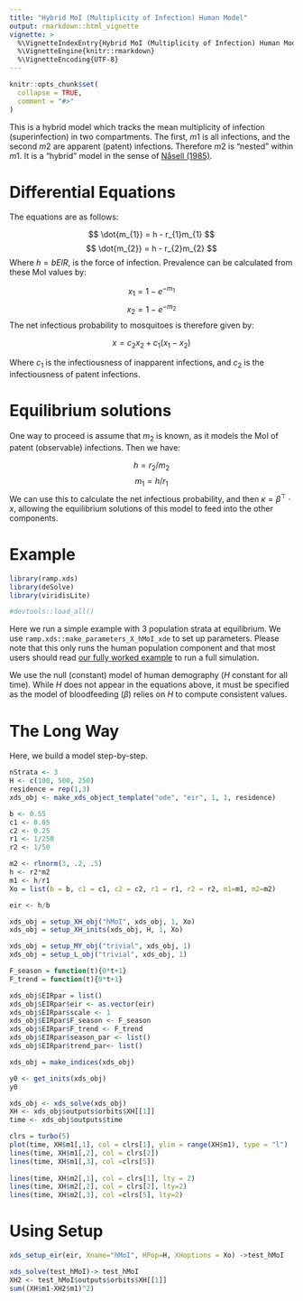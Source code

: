 ```yaml
---
title: "Hybrid MoI (Multiplicity of Infection) Human Model"
output: rmarkdown::html_vignette
vignette: >
  %\VignetteIndexEntry{Hybrid MoI (Multiplicity of Infection) Human Model}
  %\VignetteEngine{knitr::rmarkdown}
  %\VignetteEncoding{UTF-8}
---
```


```r
knitr::opts_chunk$set(
  collapse = TRUE,
  comment = "#>"
)
```

This is a hybrid model which tracks the mean multiplicity of infection (superinfection) in two compartments. The first, $m1$ is all infections, and the second $m2$ are apparent (patent) infections. Therefore $m2$ is "nested" within $m1$. It is a "hybrid" model in the sense of [Nåsell (1985)](https://link.springer.com/book/10.1007/978-3-662-01609-1).

# Differential Equations

The equations are as follows:

$$
\dot{m_{1}} = h - r_{1}m_{1}
$$
$$
\dot{m_{2}} = h - r_{2}m_{2}
$$
Where $h = b EIR$, is the force of infection. Prevalence can be calculated from these MoI values by:

$$
x_{1} = 1-e^{-m_{1}}
$$
$$
x_{2} = 1-e^{-m_{2}}
$$
The net infectious probability to mosquitoes is therefore given by:

$$
x = c_{2}x_{2} + c_{1}(x_{1}-x_{2})
$$

Where $c_{1}$ is the infectiousness of inapparent infections, and $c_{2}$ is the infectiousness of patent infections.

# Equilibrium solutions

One way to proceed is assume that $m_{2}$ is known, as it models the MoI of patent (observable) infections. Then we have:

$$
h = r_{2}/m_{2}
$$
$$
m_{1} = h/r_{1}
$$
We can use this to calculate the net infectious probability, and then $\kappa = \beta^{\top} \cdot x$, allowing the equilibrium solutions of this model to feed into the other components.

# Example

```r
library(ramp.xds)
library(deSolve)
library(viridisLite)
```

```r
#devtools::load_all()
```

Here we run a simple example with 3 population strata at equilibrium. We use `ramp.xds::make_parameters_X_hMoI_xde` to
set up parameters. Please note that this only runs the human population component and that most users should read [our fully worked example](ex_534.html) to run a full simulation.

We use the null (constant) model of human demography ($H$ constant for all time). While $H$ does not appear in the equations above, it must be specified as the model of bloodfeeding ($\beta$) relies on $H$ to compute consistent values.

# The Long Way

Here, we build a model step-by-step. 

```r
nStrata <- 3
H <- c(100, 500, 250)
residence = rep(1,3) 
xds_obj <- make_xds_object_template("ode", "eir", 1, 1, residence)
```


```r
b <- 0.55
c1 <- 0.05
c2 <- 0.25
r1 <- 1/250
r2 <- 1/50
```




```r
m2 <- rlnorm(3, .2, .5) 
h <- r2*m2
m1 <- h/r1
Xo = list(b = b, c1 = c1, c2 = c2, r1 = r1, r2 = r2, m1=m1, m2=m2)
```

```r
eir <- h/b
```

```r
xds_obj = setup_XH_obj("hMoI", xds_obj, 1, Xo)
xds_obj = setup_XH_inits(xds_obj, H, 1, Xo) 
```

```r
xds_obj = setup_MY_obj("trivial", xds_obj, 1)
xds_obj = setup_L_obj("trivial", xds_obj, 1)
```


```r
F_season = function(t){0*t+1}
F_trend = function(t){0*t+1}
```



```r
xds_obj$EIRpar = list() 
xds_obj$EIRpar$eir <- as.vector(eir)
xds_obj$EIRpar$scale <- 1 
xds_obj$EIRpar$F_season <- F_season
xds_obj$EIRpar$F_trend <- F_trend
xds_obj$EIRpar$season_par <- list() 
xds_obj$EIRpar$trend_par<- list() 
```

```r
xds_obj = make_indices(xds_obj)
```

```r
y0 <- get_inits(xds_obj)
y0
```



```r
xds_obj <- xds_solve(xds_obj) 
XH <- xds_obj$outputs$orbits$XH[[1]]
time <- xds_obj$outputs$time
```


```r
clrs = turbo(5)
plot(time, XH$m1[,1], col = clrs[1], ylim = range(XH$m1), type = "l")
lines(time, XH$m1[,2], col = clrs[2])
lines(time, XH$m1[,3], col =clrs[5])
  
lines(time, XH$m2[,1], col = clrs[1], lty = 2)
lines(time, XH$m2[,2], col = clrs[2], lty=2)
lines(time, XH$m2[,3], col =clrs[5], lty=2)
```

# Using Setup



```r
xds_setup_eir(eir, Xname="hMoI", HPop=H, XHoptions = Xo) ->test_hMoI
```

```r
xds_solve(test_hMoI)-> test_hMoI 
XH2 <- test_hMoI$outputs$orbits$XH[[1]]
sum((XH$m1-XH2$m1)^2)
```



